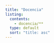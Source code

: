 ```yaml
---
title: "Docencia"
listing:
  contents:
    - docencia/**
  type: default
  sort: "title: asc"
---
```

